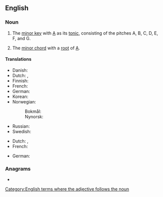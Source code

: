 {{also|A-minor}}
==English==

===Noun===
{{en-noun|-}}

# {{lb|en|music}} The [[minor key]] with [[A]] as its [[tonic]], consisting of the pitches A, B, C, D, E, F, and G.
# {{lb|en|music}} The [[minor chord]] with a [[root]] of [[A]].

====Translations====
{{trans-top|minor key}}
* Danish: {{t|da|a-moll|c}}
* Dutch: {{t+|nl|a-mineur}}, {{t+|nl|a-klein}}
* Finnish: {{t+|fi|molli|alt=a-molli}}
* French: {{t+|fr|la mineur|m}}
* German: {{t+|de|a-Moll|n}}
* Korean: {{t|ko|가 단조}}
* Norwegian:
*: Bokmål: {{t|nb|a-moll|m}}
*: Nynorsk: {{t|nn|a-moll|m}}
{{trans-mid}}
* Russian: {{t|ru|ля мино́р|m}}
* Swedish: {{t+|sv|a-moll}}
{{trans-bottom}}

{{trans-top|minor chord}}
* Dutch: {{t+|nl|a-mineur}}, {{t+|nl|a-klein}}
* French: {{t+|fr|la mineur|m}}
{{trans-mid}}
* German: {{t+|de|a-Moll|n}}
{{trans-bottom}}

===Anagrams===
* {{anagrams|en|a=aimnor|Mainor|Marion|Morian|Romani|Romina|in mora|inamor|mainor|manoir|roamin'}}

[[Category:English terms where the adjective follows the noun]]